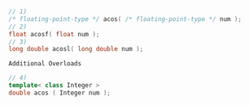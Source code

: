 ```cpp
// 1)
/* floating-point-type */ acos( /* floating-point-type */ num );
// 2)
float acosf( float num );
// 3)
long double acosl( long double num );
```

`Additional Overloads`

```cpp
// 4)
template< class Integer >
double acos ( Integer num );
```